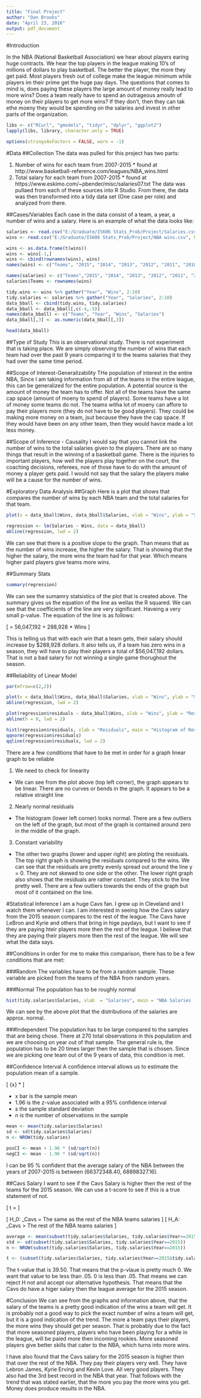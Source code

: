 ```yaml
---
title: "Final Project"
author: "Dan Brooks"
date: "April 23, 2016"
output: pdf_document
---
```

#Introduction

 In the NBA (National Basketball Association) we hear about players earing huge contracts. We hear the top players in the league making 10's of millions of dollars to play basketball. The better the player, the more they get paid. Most players fresh out of college make the league minimum while players im their prime get the huge pay days. The questions that comes to mind is, does paying these players the large amount of money really lead to more wins? Does a team really have to spend an outrageous amoutn of money on their players to get more wins? If they don't, then they can tak ethe moeny they would be spending on the salaries and invest in other parts of the organization.
  
```r
libs <- c("RCurl", "gmodels", "tidyr", "dplyr", "ggplot2")
lapply(libs, library, character.only = TRUE)

options(stringsAsFactors = FALSE, warn = -1)
```

#Data
##Collection
 The data was pulled for this project has two parts:
 
  1. Number of wins for each team from 2007-2015
    * found at http://www.basketball-reference.com/leagues/NBA_wins.html
  2. Total salary for each team from 2007-2015
    * found at https://www.eskimo.com/~pbender/misc/salaries07.txt
 The data was pullaed from each of these sources into R Studio. From there, the data was then transformed into a tidy data set (One case per role) and analyzed from there.
 
##Cases/Variables
 Each case in the data consist of a team, a year, a number of wins and a salary. Here is an example of what the data looks like:

  
```r
salaries <- read.csv("E:/Graduate/IS606 Stats_Prob/Project/Salaries.csv", header = TRUE)
wins <- read.csv("E:/Graduate/IS606 Stats_Prob/Project/NBA wins.csv", header  = TRUE)

wins <- as.data.frame(t(wins))
wins <- wins[-1,]
wins <- cbind(rownames(wins), wins)
names(wins) <- c("Teams", "2015", "2014", "2013", "2012", "2011", "2010", "2009", "2008", "2007")

names(salaries) <- c("Teams","2015", "2014", "2013", "2012", "2011", "2010", "2009", "2008", "2007")
salaries$Teams <- rownames(wins)
```

```r
tidy.wins <- wins %>% gather("Year", "Wins", 2:10)
tidy.salaries <- salaries %>% gather("Year", "Salaries", 2:10)
data_bball <- cbind(tidy.wins, tidy.salaries)
data_bball <- data_bball[,c(-4,-5)]
names(data_bball) <- c("Teams", "Year", "Wins", "Salaries")
data_bball[,3] <- as.numeric(data_bball[,3])
```

```r
head(data_bball)
```

##Type of Study
 This is an observational study. There is not experiment that is taking place. We are simply observing the number of wins that each team had over the past 9 years comparing it to the teams salaries that they had over the same time period.

##Scope of Interest-Generalizability
 THe population of interest in the entire NBA, Since I am taking information from all of the teams in the entire league, this can be generalized for the entire population. A potential source is the amount of money the team has to offer. Not all of the teams have the same cap space (amount of moeny to spend of players). Some teams have a lot of money some teams do not. The teams witha lot of moeny can affore to pay their players more (they do not have to be good players). They could be making more money on a team, jsut because they have the cap space. If they would have been on any other team, then they would havce made a lot less money.
 
##Scope of Inference - Causality
 I would say that you cannot link the number of wins to the total salaries given to the players. There are so many things that result in the winning of a basketball game. There is the injuries to important players, how well the players play together on the court, the coaching decisions, referees,  noe of those have to do with the amount of money a player gets paid. I would not say that the salary the players make will be a cause for the number of wins.
 
#Exploratory Data Analysis 
##Graph
 Here is a plot that shows that compares the number of wins by each NBA team and the total salaries for that team.
 
```r
plot(x = data_bball$Wins, data_bball$Salaries, xlab = "Wins", ylab = "Salaries", pch = 16, main = "Wins vs Salaries")

regression <- lm(Salaries ~ Wins, data = data_bball)
abline(regression, lwd = 2)
```

 We can see that there is a positive slope to the graph. Than means that as the number of wins increase, the higher the salary. That is showing that the higher the salary, the more wins the team had for that year. Which means higher paid players give teams more wins.
 
##Summary Stats
```r
summary(regression)
```

 We can see the sumamry statsistics of the plot that is created above. The summary gives us the equation of the line as wellas the R squared. We can see that the coefficients of the line are very significant. Haveing a very small p-value. The equation of the line is as follows:
 
 \[
  \hat{y} = 56,047,192 + 288,928 * Wins
\]

 This is telling us that with each win that a team gets, their salary should increase by $288,928 dollars. It also tells us, if a team has zero wins in a season, they will have to play their players a  total of $56,047,192 dollars. That is not a bad salary for not winning a single game thorughout the season.
 
##Reliability of Linear Model

```r
par(mfrow=c(2,2))

plot(x = data_bball$Wins, data_bball$Salaries, xlab = "Wins", ylab = "Salaries", pch = 16, main = "Wins vs Salaries")
abline(regression, lwd = 2)

plot(regression$residuals ~ data_bball$Wins, xlab = "Wins", ylab = "Residuals", pch = 16, main = "Wins vs Residuals")
abline(h = 0, lwd = 2)

hist(regression$residuals, xlab = "Residuals", main = "Histogram of Residuals")
qqnorm(regression$residuals)
qqline(regression$residuals, lwd = 2)
```

 There are a few conditions that have to be met in order for a graph linear graph to be reliable
 
 1. We need to check for linearity 
  * We can see from the plot above (top left corner), the graph appears to be linear. There are no curves or bends in the graph. It appears to be a relative straight line 
 2. Nearly normal residuals
  * The histogram (lower left corner) looks normal. There are a few outliers on the left of the graph, but most of the graph is contained around zero in the middle of the graph.
 3. Constant variability
  * The other two graphs (lower and upper right) are ploting the residuals. The top right graph is showing the residuals compared to the wins. We can see that the residuals are pretty evenly spread out around the line y = 0. They are not skewed to one side or the other. The lower right graph also shows that the residuals are rather constant. They stick to the line pretty well. There are a few outliers towards the ends of the graph but most of it contained on the line.
  
#Statistical Inference
I am a huge Cavs fan. I grew up in Cleveland and I watch them whenever I can. I am interested in seeing how the Cavs salary from the 2015 season compares to the rest of the league. The Cavs have LeBron and Kyrie and others that bring in hige paydays, but I want to see if they are paying hteir players more then the rest of the league. I believe that they are paying their players more then the rest of the league. We will see what the data says.


##Conditions
In order for me to make this comparison, there has to be a few conditions that are met:

###Random
The variables have to be from a random sample. These variable are picked from the teams of the NBA from random years.

###Normal
The population has to be roughly normal
```r
hist(tidy.salaries$Salaries, xlab  = "Salaries", main = "NBA Salaries (2007-20015)")
```

We can see by the above plot that the distributions of the salaries are approx. normal.

###Independent
The population has to be large compared to the samples that are being chose. There at 270 total observations in this population and we are choosing on year out of that sample. The general rule is, the population has to be 20 times larger then the sample that is chosen. Since we are picking one team out of the 9 years of data, this condition is met.

##Confidence Interval
A confidence interval allows us to estimate the population mean of a sample.

 \[
  \bar{x} \pm 1.96 * \frac{s}{\sqrt{n}}
\]

 * x bar is the sample mean
 * 1.96 is the z-value associated with a 95% confidence interval
 * s the sample standard deviation
 * n is the number of observations in the sample
 
```r
mean <- mean(tidy.salaries$Salaries)
sd <- sd(tidy.salaries$Salaries)
n <- NROW(tidy.salaries)

posCI <- mean + 1.96 * (sd/sqrt(n))
negCI <- mean - 1.96 * (sd/sqrt(n))
```

I can be 95 % confident that the average salary of the NBA between the years of 2007-2015 is between (66372348.40, 68898327.16).

##Cavs Salary
I want to see if the Cavs Salary is higher then the rest of the teams for the 2015 season. We can use a t-score to see if this is a true statement of not.

 \[
  t =  \frac{\bar{x} - \mu}{\frac{s}{\sqrt{n}}}
\]

 \[
  H_0: \mu_Cavs = The same as the rest of the NBA teams salaries
\]
\[
  H_A: \mu_Cavs > The rest of the NBA teams salaries
\]

```r
average <- mean(subset(tidy.salaries$Salaries, tidy.salaries$Year==2015))
std <- sd(subset(tidy.salaries$Salaries, tidy.salaries$Year==2015))
n <- NROW(subset(tidy.salaries$Salaries, tidy.salaries$Year==2015))

t <- (subset(tidy.salaries$Salaries, tidy.salaries$Year==2015&tidy.salaries$Teams=="CLE")-average)/(std/n)
```
The t-value that is 39.50. That means that the p-vlaue is pretty much 0. We want that value to be less than .05. 0 is less than .05. That means we can reject H not and accept our alternative hypothesis. That means that the Cavs do have a higer salary then the league average for the 2015 season.

#Conclusion
We can see from the graphs and information above, that the salary of the teams is a pretty good indication of the wins a team will get. It is probably not a good way to pick the exact number of wins a team will get, but it is a good indication of the trend. The more a team pays their players, the more wins they should get per season. That is probably due to the fact that more seasoned players, players who have been playing for a while in the league, will be paied more then incoming rookies. More seasoned players give better skills that cater to the NBA, which turns into more wins.

I have also found that the Cavs salary for the 2015 season is higher then that over the rest of the NBA. They pay their players very well. They have Lebron James, Kyrie Erving and Kevin Love. All very good players. They also had the 3rd best record in the NBA that year. That follows with the trend that was stated earlier, that the more you pay the more wins you get. Money does produce results in the NBA.

